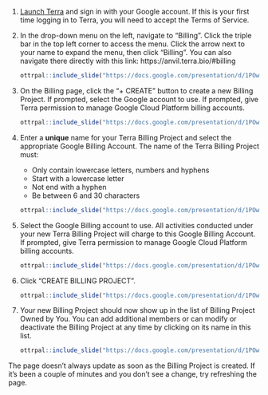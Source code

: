 1. [Launch Terra](https://anvil.terra.bio/#workspaces) and sign in with your Google account.  If this is your first time logging in to Terra, you will need to accept the Terms of Service.

1. In the drop-down menu on the left, navigate to "Billing". Click the triple bar in the top left corner to access the menu. Click the arrow next to your name to expand the menu, then click "Billing".  You can also navigate there directly with this link: https://anvil.terra.bio/#billing

    ```r
ottrpal::include_slide("https://docs.google.com/presentation/d/1POwxqv4p6AfPHJlN9VNq0TaT44fA2RAFSpIERIMHdWU/edit#slide=id.g116f8d759be_0_2")
    ```

1. On the Billing page, click the "+ CREATE" button to create a new Billing Project. If prompted, select the Google account to use.  If prompted, give Terra permission to manage Google Cloud Platform billing accounts.

    ```r
ottrpal::include_slide("https://docs.google.com/presentation/d/1POwxqv4p6AfPHJlN9VNq0TaT44fA2RAFSpIERIMHdWU/edit#slide=id.g116f8d759be_0_149")
    ```

1. Enter a **unique** name for your Terra Billing Project and select the appropriate Google Billing Account. The name of the Terra Billing Project must:
    + Only contain lowercase letters, numbers and hyphens
    + Start with a lowercase letter
    + Not end with a hyphen
    + Be between 6 and 30 characters

    ```r
ottrpal::include_slide("https://docs.google.com/presentation/d/1POwxqv4p6AfPHJlN9VNq0TaT44fA2RAFSpIERIMHdWU/edit#slide=id.g116f8d759be_0_293")
    ```
    
1. Select the Google Billing account to use.  All activities conducted under your new Terra Billing Project will charge to this Google Billing Account.  If prompted, give Terra permission to manage Google Cloud Platform billing accounts.

    ```r
ottrpal::include_slide("https://docs.google.com/presentation/d/1POwxqv4p6AfPHJlN9VNq0TaT44fA2RAFSpIERIMHdWU/edit#slide=id.g2105956e909_0_0")
    ```

1. Click "CREATE BILLING PROJECT".

    ```r
ottrpal::include_slide("https://docs.google.com/presentation/d/1POwxqv4p6AfPHJlN9VNq0TaT44fA2RAFSpIERIMHdWU/edit#slide=id.g2105956e909_0_0")
    ```


1. Your new Billing Project should now show up in the list of Billing Project Owned by You.  You can add additional members or can modify or deactivate the Billing Project at any time by clicking on its name in this list.

    ```r
ottrpal::include_slide("https://docs.google.com/presentation/d/1POwxqv4p6AfPHJlN9VNq0TaT44fA2RAFSpIERIMHdWU/edit#slide=id.g2105956e909_0_16")
    ```

The page doesn't always update as soon as the Billing Project is created.  If it's been a couple of minutes and you don't see a change, try refreshing the page.
